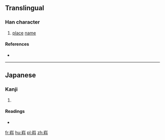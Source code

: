 ==Translingual==

===Han character===
{{Han char|rn=46|rad=山|as=09|sn=12|four=22947|canj=UHDJ|ids=⿱山科}}

# [[place]] [[name]]

====References====
* {{Han ref|kx=0316.381|hdz=10787.091|uh=5D59|ud=23897|bh=D8E8|bd=55528}}

----

==Japanese==

===Kanji===
{{ja-kanji|grade=|rs=山09}}

# {{defn|lang=ja|sort=山09}}

====Readings====
* {{ja-readings|on=|kun=[[やましな]] (yamashina)}}

[[fr:嵙]]
[[hu:嵙]]
[[pl:嵙]]
[[zh:嵙]]